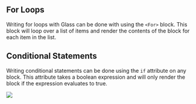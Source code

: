 

## For Loops

Writing for loops with Glass can be done with using the `<For>` block. This block will loop over a list of items and render the contents of the block for each item in the list.


## Conditional Statements

Writing conditional statements can be done using the `if` attribute on any block. This attribute takes a boolean expression and will only render the block if the expression evaluates to true.

<Image src={conditional} />
